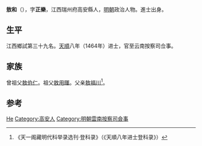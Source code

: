 '''敖和'''（{{bd|1431年||？}}），字'''正樂'''，江西瑞州府高安縣人，[[明朝|明朝]]政治人物。進士出身。

== 生平 ==
江西鄉試第三十九名。[[天顺_(明朝)|天順]]八年（1464年）进士，官至云南按察司佥事。

== 家族 ==
曾祖父[[敖伯仁|敖伯仁]]。祖父[[敖用暉|敖用暉]]。父亲[[敖福川|敖福川]]<ref>《天一阁藏明代科举录选刊·登科录》（《天順八年进士登科录》）</ref>。

== 参考 ==
{{reflist}}

{{明朝人物小作品}}
{{天順八年甲申科殿試金榜}}

{{Authority control}}
{{DEFAULTSORT:Ao敖}}
[[Category:敖姓|He]]
[[Category:高安人|Category:高安人]]
[[Category:明朝雲南按察司僉事|Category:明朝雲南按察司僉事]]